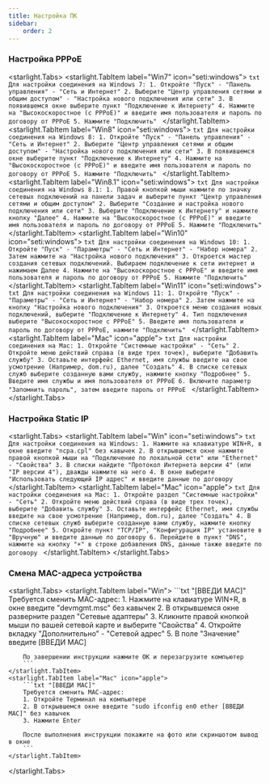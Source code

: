 ```yaml
---
title: Настройка ПК
sidebar:
    order: 2
---
```


### Настройка PPPoE
<starlight.Tabs>
    <starlight.TabItem label="Win7" icon="seti:windows">
        ```txt
        Для настройки соединения на Windows 7:
        1. Откройте "Пуск" - "Панель управления" - "Сеть и Интернет"
        2. Выберите "Центр управления сетями и общим доступом" - "Настройка нового подключения или сети"
        3. В появившемся окне выберите пункт "Подключение к Интернету"
        4. Нажмите на "Высокоскоростное (с PPPoE)" и введите имя пользователя и пароль по договору от PPPoE
        5. Нажмите "Подключить"
        ```
    </starlight.TabItem>
    <starlight.TabItem label="Win8" icon="seti:windows">
        ```txt
        Для настройки соединения на Windows 8:
        1. Откройте "Пуск" - "Панель управления" - "Сеть и Интернет"
        2. Выберите "Центр управления сетями и общим доступом" - "Настройка нового подключения или сети"
        3. В появившемся окне выберите пункт "Подключение к Интернету"
        4. Нажмите на "Высокоскоростное (с PPPoE)" и введите имя пользователя и пароль по договору от PPPoE
        5. Нажмите "Подключить"
        ```
    </starlight.TabItem>
    <starlight.TabItem label="Win8.1" icon="seti:windows">
        ```txt
        Для настройки соединения на Windows 8.1:
        1. Правой кнопкой мыши нажмите по значку сетевых подключений на панели задач и
        выберите пункт "Центр управления сетями и общим доступом"
        2. Выберите "Создание и настройка нового подключения или сети"
        3. Выберите "Подключение к Интернету" и нажмите кнопку "Далее"
        4. Нажмите на "Высокоскоростное (с PPPoE)" и введите имя пользователя и пароль по договору от PPPoE
        5. Нажмите "Подключить"
        ```
    </starlight.TabItem>
    <starlight.TabItem label="Win10" icon="seti:windows">
        ```txt
        Для настройки соединения на Windows 10:
        1. Откройте "Пуск" - "Параметры" - "Сеть и Интернет" - "Набор номера"
        2. Затем нажмите на "Настройка нового подключения"
        3. Откроется мастер создания сетевых подключений. Выбираем подключение к сети интернет и нажимаем Далее
        4. Нажмите на "Высокоскоростное с РРРоЕ" и введите имя пользователя и пароль по договору от PPPoE
        5. Нажмите "Подключить"
        ```
    </starlight.TabItem>
    <starlight.TabItem label="Win11" icon="seti:windows">
        ```txt
        Для настройки соединения на Windows 11:
        1. Откройте "Пуск" - "Параметры" - "Сеть и Интернет" - "Набор номера"
        2. Затем нажмите на кнопку "Настройка нового подключения"
        3. Откроется меню создания новых подключений, выберите "Подключение к Интернету"
        4. Тип подключения выберите "Высокоскоростное с РРРоЕ"
        5. Введите имя пользователя и пароль по договору от PPPoE, нажмите "Подключить"
        ```
    </starlight.TabItem>
    <starlight.TabItem label="Mac" icon="apple">
        ```txt
        Для настройки соединения на Mac:
        1. Откройте "Системные настройки" - "Сеть"
        2. Откройте меню действий справа (в виде трех точек), выберите "Добавить службу"
        3. Оставьте интерфейс Ethernet, имя службы введите на свое усмотрение (Например, dom.ru), далее "Создать"
        4. В списке сетевых служб выберите созданную вами службу, нажмите кнопку "Подробнее"
        5. Введите имя службы и имя пользователя от PPPoE
        6. Включите параметр "Запомнить пароль", затем введите пароль от PPPoE
        ```
    </starlight.TabItem>
</starlight.Tabs>

### Настройка Static IP
<starlight.Tabs>
    <starlight.TabItem label="Win" icon="seti:windows">
        ```txt
        Для настройки соединения на Windows:
        1. Нажмите на клавиатуре WIN+R, в окне введите "ncpa.cpl" без кавычек
        2. В открывшемся окне нажмите правой кнопкой мыши на "Подключение по локальной сети" или "Ethernet" - "Свойства"
        3. В списки найдите "Протокол Интернета версии 4" (или "IP версии 4"), дважды нажмите на него
        4. В окне выберите "Использовать следующий IP адрес" и введите данные по договору
        ```
    </starlight.TabItem>
    <starlight.TabItem label="Mac" icon="apple">
        ```txt
        Для настройки соединения на Mac:
        1. Откройте раздел "Системные настройки" - "Сеть"
        2. Откройте меню действий справа (в виде трех точек), выберите "Добавить службу"
        3. Оставьте интерфейс Ethernet, имя службы введите на свое усмотрение (Например, dom.ru), далее "Создать"
        4. В списке сетевых служб выберите созданную вами службу, нажмите кнопку "Подробнее"
        5. Откройте пункт "TCP/IP", "Конфигурация IP" установите в "Вручную" и введите данные по договору
        6. Перейдите в пункт "DNS", нажмите на кнопку "+" в строке добавления DNS, данные также введите по договору
        ```
    </starlight.TabItem>
</starlight.Tabs>

### Смена MAC-адреса устройства
<starlight.Tabs>
    <starlight.TabItem label="Win">
        ```txt "[ВВЕДИ MAC]"
        Требуется сменить MAC-адрес:
        1. Нажмите на клавиатуре WIN+R, в окне введите "devmgmt.msc" без кавычек
        2. В открывшемся окне разверните раздел "Сетевые адаптеры"
        3. Кликните правой кнопкой мыши по вашей сетевой карте и выберите "Свойства"
        4. Откройте вкладку "Дополнительно" - "Сетевой адрес"
        5. В поле "Значение" введите [ВВЕДИ MAC]

        По завершении инструкции нажмите ОК и перезагрузите компьютер
        ```
    </starlight.TabItem>
    <starlight.TabItem label="Mac" icon="apple">
        ```txt "[ВВЕДИ MAC]"
        Требуется сменить MAC-адрес:
        1. Откройте Терминал на компьютере
        2. В открывшемся окне введите "sudo ifconfig en0 ether [ВВЕДИ MAC]" без кавычек
        3. Нажмите Enter

        После выполнения инструкции покажите на фото или скриншотом вывод в окне
        ```
    </starlight.TabItem>
</starlight.Tabs>